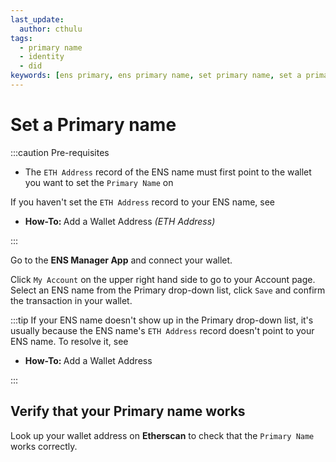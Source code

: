 ```yaml
---
last_update:
  author: cthulu
tags:
  - primary name
  - identity
  - did
keywords: [ens primary, ens primary name, set primary name, set a primary name, set a name on wallet, set wallet name, name my wallet, wallet naming]
---
```


# Set a Primary name
:::caution Pre-requisites
 - The `ETH Address` record of the ENS name must first point to the wallet you want to set the `Primary Name` on

If you haven't set the `ETH Address` record to your ENS name, see
 - <Link to="/docs/howto/add-wallet-address#eth-address"><b>How-To: </b>Add a Wallet Address <i>(ETH Address)</i></Link>
:::

Go to the <Link to="https://app.ens.domains"><b>ENS Manager App</b></Link> and connect your wallet.

Click `My Account` on the upper right hand side to go to your Account page. Select an ENS name from the Primary drop-down list, click `Save` and confirm the transaction in your wallet.
<BrowserWindow>
  <Image img="/img/howto/set-primary-name-1.png"/>
</BrowserWindow>

:::tip
If your ENS name doesn't show up in the Primary drop-down list, it's usually because the ENS name's `ETH Address` record doesn't point to your ENS name. To resolve it, see
 - <Link to="/docs/howto/add-wallet-address#eth-address"><b>How-To: </b>Add a Wallet Address</Link>
:::

## Verify that your Primary name works
Look up your wallet address on <Link to="https://etherscan.io"><b>Etherscan</b></Link> to check that the `Primary Name` works correctly.

<BrowserWindow url="etherscan.io">
  <Image img="/img/howto/set-primary-name-2.png"/>
</BrowserWindow>
